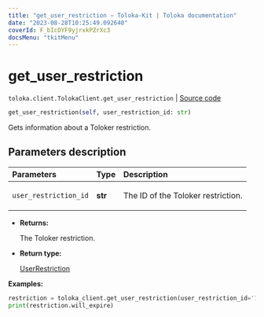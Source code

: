 ```yaml
---
title: "get_user_restriction — Toloka-Kit | Toloka documentation"
date: "2023-08-28T10:25:49.092640"
coverId: F_bIcOYF9yjrxkPZrXc3
docsMenu: "tkitMenu"
---
```


# get_user_restriction

`toloka.client.TolokaClient.get_user_restriction` | [Source code](https://github.com/Toloka/toloka-kit/blob/v1.2.1/src/client/__init__.py#L3332)

```python
get_user_restriction(self, user_restriction_id: str)
```

Gets information about a Toloker restriction.

## Parameters description

| Parameters | Type | Description |
| :----------| :----| :-----------|
`user_restriction_id`|**str**|<p>The ID of the Toloker restriction.</p>

* **Returns:**

  The Toloker restriction.

* **Return type:**

  [UserRestriction](/docs/toloka-kit/reference/toloka.client.user_restriction.UserRestriction)

**Examples:**

```python
restriction = toloka_client.get_user_restriction(user_restriction_id='19124')
print(restriction.will_expire)
```